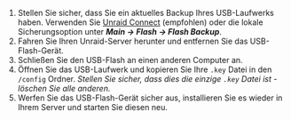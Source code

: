 1. Stellen Sie sicher, dass Sie ein aktuelles Backup Ihres USB-Laufwerks haben. Verwenden Sie [Unraid Connect](../../../../unraid-connect/overview-and-setup.mdx) (empfohlen) oder die lokale Sicherungsoption unter ***Main → Flash → Flash Backup***.
2. Fahren Sie Ihren Unraid-Server herunter und entfernen Sie das USB-Flash-Gerät.
3. Schließen Sie den USB-Flash an einen anderen Computer an.
4. Öffnen Sie das USB-Laufwerk und kopieren Sie Ihre `.key` Datei in den `/config` Ordner.
   *Stellen Sie sicher, dass dies die einzige `.key` Datei ist - löschen Sie alle anderen.*
5. Werfen Sie das USB-Flash-Gerät sicher aus, installieren Sie es wieder in Ihrem Server und starten Sie diesen neu.
